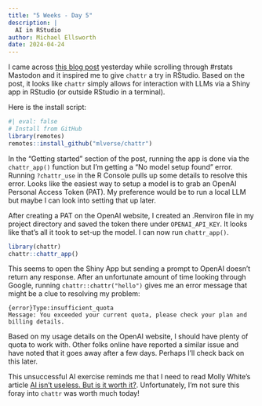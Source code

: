```yaml
---
title: "5 Weeks - Day 5"
description: |
  AI in RStudio
author: Michael Ellsworth
date: 2024-04-24
---
```


I came across [this blog post](https://blogs.rstudio.com/ai/posts/2024-04-04-chat-with-llms-using-chattr/) yesterday while scrolling through #rstats Mastodon and it inspired me to give `chattr` a try in RStudio. Based on the post, it looks like `chattr` simply allows for interaction with LLMs via a Shiny app in RStudio (or outside RStudio in a terminal).

Here is the install script:

```r
#| eval: false
# Install from GitHub
library(remotes)
remotes::install_github("mlverse/chattr")
```

In the "Getting started" section of the post, running the app is done via the `chattr_app()` function but I'm getting a "No model setup found" error. Running `?chattr_use` in the R Console pulls up some details to resolve this error. Looks like the easiest way to setup a model is to grab an OpenAI Personal Access Token (PAT). My preference would be to run a local LLM but maybe I can look into setting that up later.

After creating a PAT on the OpenAI website, I created an .Renviron file in my project directory and saved the token there under `OPENAI_API_KEY`. It looks like that's all it took to set-up the model. I can now run `chattr_app()`.

```r
library(chattr)
chattr::chattr_app()
```

This seems to open the Shiny App but sending a prompt to OpenAI doesn't return any response. After an unfortunate amount of time looking through Google, running `chattr::chattr("hello")` gives me an error message that might be a clue to resolving my problem:

```         
{error}Type:insufficient_quota
Message: You exceeded your current quota, please check your plan and billing details.
```

Based on my usage details on the OpenAI website, I should have plenty of quota to work with. Other folks online have reported a similar issue and have noted that it goes away after a few days. Perhaps I'll check back on this later.

This unsuccessful AI exercise reminds me that I need to read Molly White's article [AI isn't useless. But is it worth it?](https://www.citationneeded.news/ai-isnt-useless/). Unfortunately, I'm not sure this foray into `chattr` was worth much today!
